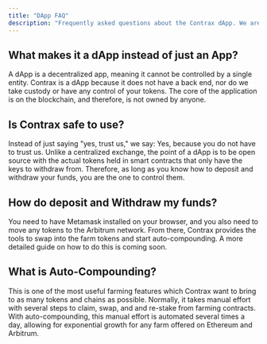 ```yaml
---
title: "DApp FAQ"
description: "Frequently asked questions about the Contrax dApp. We are a Noob-friendly platform, so this should be all you need to get started!"
---
```


## What makes it a dApp instead of just an App?

A dApp is a decentralized app, meaning it cannot be controlled by a single entity. Contrax is a dApp because it does not have a back end, nor do we take custody or have any control of your tokens. The core of the application is on the blockchain, and therefore, is not owned by anyone.

## Is Contrax safe to use?

Instead of just saying "yes, trust us," we say: Yes, because you do not have to trust us. Unlike a centralized exchange, the point of a dApp is to be open source with the actual tokens held in smart contracts that only have the keys to withdraw from. Therefore, as long as you know how to deposit and withdraw your funds, you are the one to control them.

## How do deposit and Withdraw my funds?

You need to have Metamask installed on your browser, and you also need to move any tokens to the Arbitrum network. From there, Contrax provides the tools to swap into the farm tokens and start auto-compounding. A more detailed guide on how to do this is coming soon.

## What is Auto-Compounding?

This is one of the most useful farming features which Contrax want to bring to as many tokens and chains as possible. Normally, it takes manual effort with several steps to claim, swap, and and re-stake from farming contracts. With auto-compounding, this manual effort is automated several times a day, allowing for exponential growth for any farm offered on Ethereum and Arbitrum.

